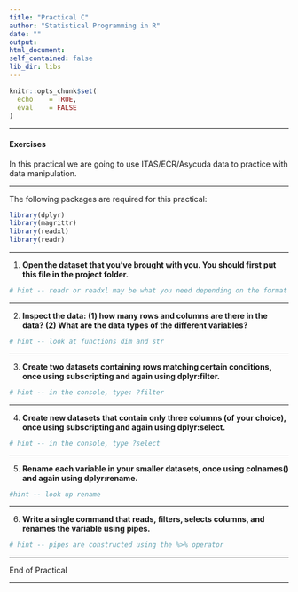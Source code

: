```yaml
---
title: "Practical C"
author: "Statistical Programming in R"
date: ""
output: 
html_document:
self_contained: false
lib_dir: libs
---
```



```r
knitr::opts_chunk$set(
  echo    = TRUE,
  eval    = FALSE
)

```

---

#### Exercises
In this practical we are going to use ITAS/ECR/Asycuda data to practice with data manipulation.


---

The following packages are required for this practical:
```r
library(dplyr)
library(magrittr)
library(readxl)
library(readr)
```

---

1. **Open the dataset that you've brought with you. You should first put this file in the project folder.**

```r
# hint -- readr or readxl may be what you need depending on the format
```
---

2. **Inspect the data: (1) how many rows and columns are there in the data? (2) What are the data types of the different variables?**

```r
# hint -- look at functions dim and str 
```
---

3. **Create two datasets containing rows matching certain conditions, once using subscripting and again using dplyr:filter.**

```r
# hint -- in the console, type: ?filter

```
---

4. **Create new datasets that contain only three columns (of your choice), once using subscripting and again using dplyr:select.** 
```r
# hint -- in the console, type ?select
```
---

5. **Rename each variable in your smaller datasets, once using colnames() and again using dplyr:rename.**
```r
#hint -- look up rename
```
---

6. **Write a single command that reads, filters, selects columns, and renames the variable using pipes.**
```r
# hint -- pipes are constructed using the %>% operator
```

---

End of Practical

---
